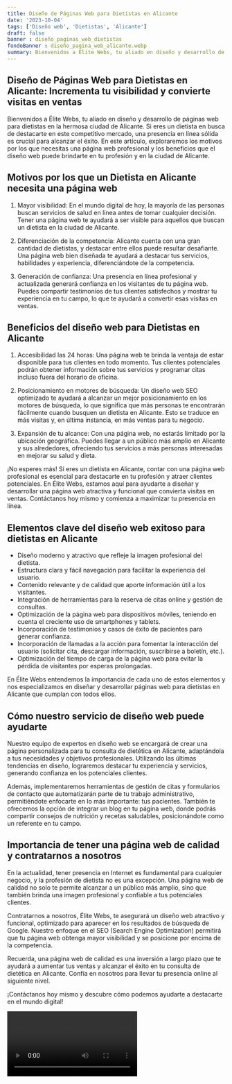 ```yaml
---
title: Diseño de Páginas Web para Dietistas en Alicante
date: '2023-10-04'
tags: ['Diseño web', 'Dietistas', 'Alicante']
draft: false
banner : diseño_paginas_web_dietistas
fondoBanner : diseño_pagina_web_alicante.webp
summary: Bienvenidos a Élite Webs, tu aliado en diseño y desarrollo de páginas web para dietistas en la hermosa ciudad de Alicante. Si eres un dietista en busca de destacarte en este competitivo mercado, una presencia en línea sólida es crucial para alcanzar el éxito. En este artículo, exploraremos los motivos por los que necesitas una página web profesional y los beneficios que el diseño web puede brindarte en tu profesión y en la ciudad de Alicante.
---
```


## Diseño de Páginas Web para Dietistas en Alicante: Incrementa tu visibilidad y convierte visitas en ventas

Bienvenidos a Élite Webs, tu aliado en diseño y desarrollo de páginas web para dietistas en la hermosa ciudad de Alicante. Si eres un dietista en busca de destacarte en este competitivo mercado, una presencia en línea sólida es crucial para alcanzar el éxito. En este artículo, exploraremos los motivos por los que necesitas una página web profesional y los beneficios que el diseño web puede brindarte en tu profesión y en la ciudad de Alicante.

## Motivos por los que un Dietista en Alicante necesita una página web

1. Mayor visibilidad: En el mundo digital de hoy, la mayoría de las personas buscan servicios de salud en línea antes de tomar cualquier decisión. Tener una página web te ayudará a ser visible para aquellos que buscan un dietista en la ciudad de Alicante.

2. Diferenciación de la competencia: Alicante cuenta con una gran cantidad de dietistas, y destacar entre ellos puede resultar desafiante. Una página web bien diseñada te ayudará a destacar tus servicios, habilidades y experiencia, diferenciándote de la competencia.

3. Generación de confianza: Una presencia en línea profesional y actualizada generará confianza en los visitantes de tu página web. Puedes compartir testimonios de tus clientes satisfechos y mostrar tu experiencia en tu campo, lo que te ayudará a convertir esas visitas en ventas.

## Beneficios del diseño web para Dietistas en Alicante

1. Accesibilidad las 24 horas: Una página web te brinda la ventaja de estar disponible para tus clientes en todo momento. Tus clientes potenciales podrán obtener información sobre tus servicios y programar citas incluso fuera del horario de oficina.

2. Posicionamiento en motores de búsqueda: Un diseño web SEO optimizado te ayudará a alcanzar un mejor posicionamiento en los motores de búsqueda, lo que significa que más personas te encontrarán fácilmente cuando busquen un dietista en Alicante. Esto se traduce en más visitas y, en última instancia, en más ventas para tu negocio.

3. Expansión de tu alcance: Con una página web, no estarás limitado por la ubicación geográfica. Puedes llegar a un público más amplio en Alicante y sus alrededores, ofreciendo tus servicios a más personas interesadas en mejorar su salud y dieta.

¡No esperes más! Si eres un dietista en Alicante, contar con una página web profesional es esencial para destacarte en tu profesión y atraer clientes potenciales. En Élite Webs, estamos aquí para ayudarte a diseñar y desarrollar una página web atractiva y funcional que convierta visitas en ventas. Contáctanos hoy mismo y comienza a maximizar tu presencia en línea.

<GifSeo />

<Cta />

## Elementos clave del diseño web exitoso para dietistas en Alicante 

- Diseño moderno y atractivo que refleje la imagen profesional del dietista.
- Estructura clara y fácil navegación para facilitar la experiencia del usuario.
- Contenido relevante y de calidad que aporte información útil a los visitantes.
- Integración de herramientas para la reserva de citas online y gestión de consultas.
- Optimización de la página web para dispositivos móviles, teniendo en cuenta el creciente uso de smartphones y tablets.
- Incorporación de testimonios y casos de éxito de pacientes para generar confianza.
- Incorporación de llamadas a la acción para fomentar la interacción del usuario (solicitar cita, descargar información, suscribirse a boletín, etc.).
- Optimización del tiempo de carga de la página web para evitar la pérdida de visitantes por esperas prolongadas.

En Élite Webs entendemos la importancia de cada uno de estos elementos y nos especializamos en diseñar y desarrollar páginas web para dietistas en Alicante que cumplan con todos ellos.

## Cómo nuestro servicio de diseño web puede ayudarte

Nuestro equipo de expertos en diseño web se encargará de crear una página personalizada para tu consulta de dietética en Alicante, adaptándola a tus necesidades y objetivos profesionales. Utilizando las últimas tendencias en diseño, lograremos destacar tu experiencia y servicios, generando confianza en los potenciales clientes.

Además, implementaremos herramientas de gestión de citas y formularios de contacto que automatizarán parte de tu trabajo administrativo, permitiéndote enfocarte en lo más importante: tus pacientes. También te ofrecemos la opción de integrar un blog en tu página web, donde podrás compartir consejos de nutrición y recetas saludables, posicionándote como un referente en tu campo.

## Importancia de tener una página web de calidad y contratarnos a nosotros

En la actualidad, tener presencia en Internet es fundamental para cualquier negocio, y la profesión de dietista no es una excepción. Una página web de calidad no solo te permite alcanzar a un público más amplio, sino que también brinda una imagen profesional y confiable a tus potenciales clientes.

Contratarnos a nosotros, Élite Webs, te asegurará un diseño web atractivo y funcional, optimizado para aparecer en los resultados de búsqueda de Google. Nuestro enfoque en el SEO (Search Engine Optimization) permitirá que tu página web obtenga mayor visibilidad y se posicione por encima de la competencia.

Recuerda, una página web de calidad es una inversión a largo plazo que te ayudará a aumentar tus ventas y alcanzar el éxito en tu consulta de dietética en Alicante. Confía en nosotros para llevar tu presencia online al siguiente nivel.

¡Contáctanos hoy mismo y descubre cómo podemos ayudarte a destacarte en el mundo digital!

<Video />

<CtaBot job='Dietistas' city='Alicante'/>

<Gmaps query='Alicante+españa+maps' />